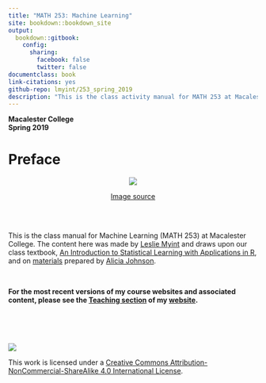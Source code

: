 ```yaml
--- 
title: "MATH 253: Machine Learning"
site: bookdown::bookdown_site
output:
  bookdown::gitbook:
    config:
      sharing:
        facebook: false
        twitter: false
documentclass: book
link-citations: yes
github-repo: lmyint/253_spring_2019
description: "This is the class activity manual for MATH 253 at Macalester College."
---
```


**Macalester College**    
**Spring 2019**

# Preface {-}

<center>
![](images/ml_robot.jpg)

[Image source](https://cdn.redshift.autodesk.com/2016/05/Machine-Learning-hero.jpg)
</center>

<br>
<br>

This is the class manual for Machine Learning (MATH 253) at Macalester College. The content here was made by [Leslie Myint](https://lmyint.github.io) and draws upon our class textbook, [An Introduction to Statistical Learning with Applications in R](https://www.statlearning.com/), and on [materials](https://ajohns24.github.io/253_Fall_18/index.html) prepared by [Alicia Johnson](https://ajohns24.github.io/).

<br>

**For the most recent versions of my course websites and associated content, please see the [Teaching section](https://lmyint.github.io/#teaching) of my [website](https://lmyint.github.io/).**

<br>
<br>
<br>

![](images/cc_license_button.png)

This work is licensed under a [Creative Commons Attribution-NonCommercial-ShareAlike 4.0 International License](https://creativecommons.org/licenses/by-nc-sa/4.0/).
